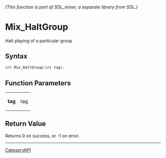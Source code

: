 ====== (This function is part of SDL_mixer, a separate library from SDL.) ======
= Mix_HaltGroup =

Halt playing of a particular group 

== Syntax ==

<syntaxhighlight lang='c'>
int Mix_HaltGroup(int tag);
</syntaxhighlight>

== Function Parameters ==

{|
|'''tag'''
|tag
|}

== Return Value ==

Returns 0 on success, or -1 on error.

----
[[CategoryAPI]]


